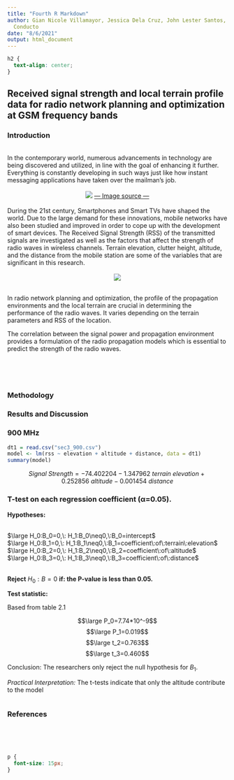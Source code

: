 ```yaml
---
title: "Fourth R Markdown"
author: Gian Nicole Villamayor, Jessica Dela Cruz, John Lester Santos, John Rollic
  Conducto
date: "8/6/2021"
output: html_document
---
```


```css
h2 {
  text-align: center;
}
```

## Received signal strength and local terrain profile data for radio network planning and optimization at GSM frequency bands {.tabset}

### **Introduction**

<br>
In the contemporary world, numerous advancements in technology are being discovered and utilized, in line with the goal of enhancing it further. Everything is constantly developing in such ways just like how instant messaging applications have taken over the mailman’s job. 
<br>
<br>
<center> ![](images\hat.png) [ --- Image source ---](https://2ee0tsdb27ngz4ba31r09l6e-wpengine.netdna-ssl.com/wp-content/uploads/2015/06/VAI-Twitter-Header-Flat.jpg)</center>
<br>
During the 21st century, Smartphones and Smart TVs have shaped the world. Due to the large demand for these innovations, mobile networks have also been studied and improved in order to cope up with the development of smart devices. The Received Signal Strength (RSS) of the transmitted signals are investigated as well as the factors that affect the strength of radio waves in wireless channels. Terrain elevation, clutter height, altitude, and the distance from the mobile station are some of the variables that are significant in this research.
<br>
<br>
<center> ![](images\rss.png) </center>
<br>
In radio network planning and optimization, the profile of the propagation environments and the local terrain are crucial in determining the performance of the radio waves. It varies depending on the terrain parameters and RSS of the location.
<br>

The correlation between the signal power and propagation environment provides a formulation of the radio propagation models which is essential to predict the strength of the radio waves.

<br>
<br>
<br>


### **Methodology**




### **Results and Discussion**
<h3> 900 MHz </h3>

```r
dt1 = read.csv("sec3_900.csv")
model <- lm(rss ~ elevation + altitude + distance, data = dt1)
summary(model)
```

$$ Signal\:Strength = -74.402204-1.347962\:terrain\:elevation+0.252856\:altitude-0.001454\:distance$$

<h3><b>T-test on each regression coefficient (α=0.05). </h3></b>
<p>**Hypotheses:** </p><br>
$\large H_0:B_0=0,\: H_1:B_0\neq0,\:B_0=intercept$<br>
$\large H_0:B_1=0,\: H_1:B_1\neq0,\:B_1=coefficient\:of\:terrain\:elevation$<br>
$\large H_0:B_2=0,\: H_1:B_2\neq0,\:B_2=coefficient\:of\:altitude$<br>
$\large H_0:B_3=0,\: H_1:B_3\neq0,\:B_3=coefficient\:of\:distance$<br><br>
<p>**Reject** $H_0:B=0$ **if: the P-value is less than 0.05.** </p>
<p>**Test statistic:** </p>
<p>Based from table 2.1</p>
$$\large P_0=7.74*10^-9$$
$$\large P_1=0.019$$
$$\large t_2=0.763$$
$$\large t_3=0.460$$
<p>Conclusion: The researchers only reject the null hypothesis for $B_1$. 
<p>*Practical Interpretation:* The t-tests indicate that only the altitude contribute to the model </p> 
```r
```









### **References**



<br>
<br>
<br>

```css
p {
  font-size: 15px;
}
```
